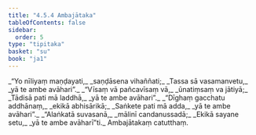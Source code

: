 ```yaml
---
title: "4.5.4 Ambajātaka"
tableOfContents: false
sidebar:
  order: 5
type: "tipitaka"
basket: "su"
book: "ja1"
---
```



<DynamicBreadcrumb />

<Division number="173" book="ja1" bookNo="22" page="380">

<Paragraph number="1106" type="verses" book="ja1">
_“Yo nīliyaṃ maṇḍayati,_  
_saṇḍāsena vihaññati;_  
_Tassa sā vasamanvetu,_  
_yā te ambe avāhari”._  

</Paragraph>

</Division>
<Division number="174" book="ja1" bookNo="22" page="380">

<Paragraph number="1107" type="verses" book="ja1">
_“Vīsaṃ vā pañcavīsaṃ vā,_  
_ūnatiṃsaṃ va jātiyā;_  
_Tādisā pati mā laddhā,_  
_yā te ambe avāhari”._  

</Paragraph>

</Division>
<Division number="175" book="ja1" bookNo="22" page="380">

<Paragraph number="1108" type="verses" book="ja1">
_“Dīghaṃ gacchatu addhānaṃ,_  
_ekikā abhisārikā;_  
_Saṅkete pati mā adda,_  
_yā te ambe avāhari”._  

</Paragraph>

</Division>
<Division number="176" book="ja1" bookNo="22" page="380">

<Paragraph number="1109" type="verses" book="ja1">
_“Alaṅkatā suvasanā,_  
_mālinī candanussadā;_  
_Ekikā sayane setu,_  
_yā te ambe avāharī”ti._  


</Paragraph>
</Division>

<Paragraph number="1110" type="center" book="ja1">
Ambajātakaṃ catutthaṃ.
</Paragraph>